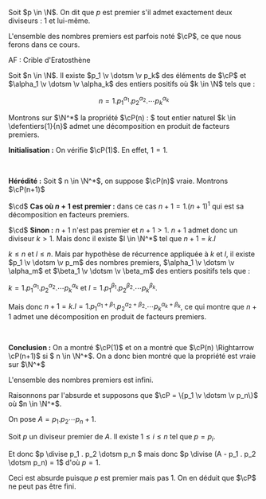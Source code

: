 

<Item type='definition' titre='nombre premier'>

Soit $p \in \N$. On dit que $p$ est premier s'il admet exactement deux diviseurs : $1$ et lui-même.

L'ensemble des nombres premiers est parfois noté $\cP$, ce que nous ferons dans ce cours.
</Item>

AF : Crible d'Eratosthène


<Item type='theoreme' titre='décomposition en produit de facteurs premiers'>

Soit $n \in \N$. Il existe $p_1 \v \dotsm \v p_k$ des éléments de $\cP$ et $\alpha_1 \v \dotsm \v \alpha_k$ des entiers positifs où $k \in \N$ tels que :

$$
n = 1 . p_1^{\alpha_1}.p_2^{\alpha_2}. \dotsm p_k^{\alpha_k}
$$
</Item>

<Hideable type='démonstration' titre=''>

Montrons sur $\N^*$ la propriété $\cP(n) : $ tout entier naturel $k \in \defentiers{1}{n}$ admet une décomposition en produit de facteurs premiers.

**Initialisation :** On vérifie $\cP(1)$. En effet, $1 = 1$.

<br/>

**Hérédité :** Soit $ n \in \N^*$, on suppose $\cP(n)$ vraie. Montrons $\cP(n+1)$ 

$\cd$ **Cas où $n+1$ est premier :** dans ce cas $n+1 = 1 . (n+1)^1$ qui est sa décomposition en facteurs premiers.

$\cd$ **Sinon :** $n+1$ n'est pas premier et $n+1>1$. $n+1$ admet donc un diviseur $k > 1$. Mais donc il existe $l \in \N^*$ tel que $n+1 = k.l$

$k \leqslant n$ et $l \leqslant n$. Mais par hypothèse de récurrence appliquée à $k$ et $l$, il existe $p_1 \v \dotsm \v p_m$ des nombres premiers, $\alpha_1 \v \dotsm \v \alpha_m$ et $\beta_1 \v \dotsm \v \beta_m$ des entiers positifs tels que :

$k = 1 . p_1^{\alpha_1}.p_2^{\alpha_2}. \dotsm p_k^{\alpha_k}$ et $l = 1 . p_1^{\beta_1}.p_2^{\beta_2}. \dotsm p_k^{\beta_k}$.

Mais donc $n+1 = k.l = 1 . p_1^{\alpha_1 + \beta_1}.p_2^{\alpha_2 + \beta_2}. \dotsm p_k^{\alpha_k + \beta_k}$, ce qui montre que $n+1$ admet une décomposition en produit de facteurs premiers.

<br/>

**Conclusion :** On a montré $\cP(1)$ et on a montré que $\cP(n) \Rightarrow \cP(n+1)$ si $ n \in \N^*$. On a donc bien montré que la propriété est vraie sur $\N^*$
</Hideable>


<Item type='proposition' titre='cardinalité des premiers'>

L'ensemble des nombres premiers est infini.
</Item>

<Hideable type='démonstration' titre=''>

Raisonnons par l'absurde et supposons que $\cP = \{p_1 \v \dotsm \v p_n\}$ où $n \in \N^*$.

On pose $A = p_1 . p_2 \dotsm p_n + 1$. 

Soit $p$ un diviseur premier de $A$. Il existe $1 \leqslant i \leqslant n$ tel que $p = p_i$. 

Et donc $p \divise p_1 . p_2 \dotsm p_n $ mais donc $p \divise (A - p_1 . p_2 \dotsm p_n) = 1$ d'où $p=1$.

Ceci est absurde puisque $p$ est premier mais pas $1$. On en déduit que $\cP$ ne peut pas être fini.
</Hideable>